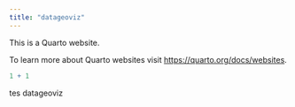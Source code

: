```yaml
---
title: "datageoviz"
---
```


This is a Quarto website.

To learn more about Quarto websites visit <https://quarto.org/docs/websites>.

```r
1 + 1
```

tes datageoviz
